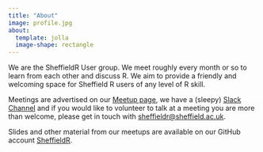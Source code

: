 ```yaml
---
title: "About"
image: profile.jpg
about:
  template: jolla
  image-shape: rectangle
---
```


::: {style="text-align: left;"}

We are the SheffieldR User group. We meet roughly every month or so to learn from each other and discuss R. We aim to
provide a friendly and welcoming space for Sheffield R users of any level of R skill.

Meetings are advertised on our [Meetup page][meetup], we have a (sleepy) [Slack Channel][slack] and if you would like to
volunteer to talk at a meeting you are more than welcome, please get in touch with [sheffieldr@sheffield.ac.uk](mailto:sheffieldr@sheffield.ac.uk).

Slides and other material from our meetups are available on our GitHub account [SheffieldR][github].

:::

[github]: https://github.com/SheffieldR/
[meetup]: http://www.meetup.com/SheffieldR-Sheffield-R-Users-Group/
[slack]: https://sheffieldr.slack.com/
